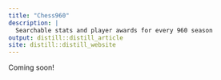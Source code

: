 ```yaml
---
title: "Chess960"
description: |
  Searchable stats and player awards for every 960 season
output: distill::distill_article
site: distill::distill_website
---
```


Coming soon!
